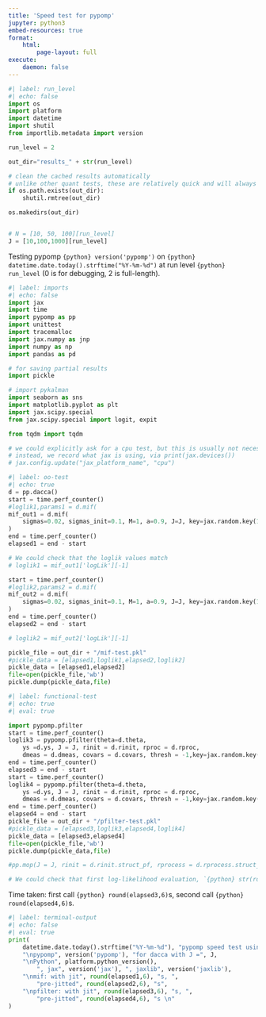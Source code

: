 ```yaml
---
title: 'Speed test for pypomp'
jupyter: python3
embed-resources: true
format: 
    html:
        page-layout: full
execute:
    daemon: false
---
```


```python
#| label: run_level
#| echo: false
import os
import platform
import datetime
import shutil
from importlib.metadata import version

run_level = 2

out_dir="results_" + str(run_level)

# clean the cached results automatically
# unlike other quant tests, these are relatively quick and will always replace saved files
if os.path.exists(out_dir):
    shutil.rmtree(out_dir)

os.makedirs(out_dir)


# N = [10, 50, 100][run_level]
J = [10,100,1000][run_level]
```

Testing pypomp `{python} version('pypomp')` on `{python} datetime.date.today().strftime("%Y-%m-%d")` at run level `{python} run_level` (0 is for debugging, 2 is full-length).

```python
#| label: imports
#| echo: false
import jax
import time
import pypomp as pp
import unittest
import tracemalloc
import jax.numpy as jnp
import numpy as np
import pandas as pd

# for saving partial results
import pickle

# import pykalman
import seaborn as sns
import matplotlib.pyplot as plt
import jax.scipy.special
from jax.scipy.special import logit, expit

from tqdm import tqdm

# we could explicitly ask for a cpu test, but this is usually not necessary
# instead, we record what jax is using, via print(jax.devices())
# jax.config.update("jax_platform_name", "cpu")

```

```python
#| label: oo-test
#| echo: true
d = pp.dacca()
start = time.perf_counter()
#loglik1,params1 = d.mif(
mif_out1 = d.mif(
    sigmas=0.02, sigmas_init=0.1, M=1, a=0.9, J=J, key=jax.random.key(111), thresh=0, monitor=False
)
end = time.perf_counter()
elapsed1 = end - start

# We could check that the loglik values match
# loglik1 = mif_out1['logLik'][-1]

start = time.perf_counter()
#loglik2,params2 = d.mif(
mif_out2 = d.mif(
    sigmas=0.02, sigmas_init=0.1, M=1, a=0.9, J=J, key=jax.random.key(111), thresh=0, monitor=False
)
end = time.perf_counter()
elapsed2 = end - start

# loglik2 = mif_out2['logLik'][-1]

pickle_file = out_dir + "/mif-test.pkl"
#pickle_data = [elapsed1,loglik1,elapsed2,loglik2]
pickle_data = [elapsed1,elapsed2]
file=open(pickle_file,'wb')
pickle.dump(pickle_data,file)
```

```python
#| label: functional-test
#| echo: true
#| eval: true

import pypomp.pfilter
start = time.perf_counter()
loglik3 = pypomp.pfilter(theta=d.theta,
    ys =d.ys, J = J, rinit = d.rinit, rproc = d.rproc,
    dmeas = d.dmeas, covars = d.covars, thresh = -1,key=jax.random.key(111))
end = time.perf_counter()
elapsed3 = end - start
start = time.perf_counter()
loglik4 = pypomp.pfilter(theta=d.theta,
    ys =d.ys, J = J, rinit = d.rinit, rproc = d.rproc,
    dmeas = d.dmeas, covars = d.covars, thresh = -1,key=jax.random.key(111))
end = time.perf_counter()
elapsed4 = end - start
pickle_file = out_dir + "/pfilter-test.pkl"
#pickle_data = [elapsed3,loglik3,elapsed4,loglik4]
pickle_data = [elapsed3,elapsed4]
file=open(pickle_file,'wb')
pickle.dump(pickle_data,file)

#pp.mop(J = J, rinit = d.rinit.struct_pf, rprocess = d.rprocess.struct_pf, dmeasure = d.dmeasure, theta = d.theta, ys = d.ys, covars = d.covars, alpha = 0.9)

# We could check that first log-likelihood evaluation, `{python} str(round(loglik3,6))`, matches second evaluation,  `{python} str(round(loglik4,6))`. 

```

Time taken: first call `{python} round(elapsed3,6)`s, second call  `{python} round(elapsed4,6)`s.



```python
#| label: terminal-output
#| echo: false
#| eval: true
print(
    datetime.date.today().strftime("%Y-%m-%d"), "pypomp speed test using",jax.devices(), 
    "\npypomp", version('pypomp'), "for dacca with J =", J,
    "\nPython", platform.python_version(),
        ", jax", version('jax'), ", jaxlib", version('jaxlib'),
    "\nmif: with jit", round(elapsed1,6), "s, ",
        "pre-jitted", round(elapsed2,6), "s",
    "\npfilter: with jit", round(elapsed3,6), "s, ",
        "pre-jitted", round(elapsed4,6), "s \n"
)


```

